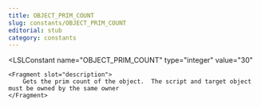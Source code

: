 ```yaml
---
title: OBJECT_PRIM_COUNT
slug: constants/OBJECT_PRIM_COUNT
editorial: stub
category: constants
---
```


<LSLConstant
	name="OBJECT_PRIM_COUNT"
	type="integer"
	value="30"
>
	<Fragment slot="description">
		Gets the prim count of the object.  The script and target object  must be owned by the same owner
	</Fragment>
</LSLConstant>
